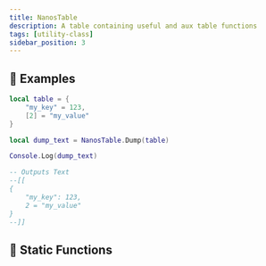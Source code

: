 ```yaml
---
title: NanosTable
description: A table containing useful and aux table functions
tags: [utility-class]
sidebar_position: 3
---
```


<HeaderDeclaration type="UtilityClass" name="NanosTable" open_source_url="NanosTable.lua" is_static />


## 🎒 Examples

```lua
local table = {
	"my_key" = 123,
	[2] = "my_value"
}

local dump_text = NanosTable.Dump(table)

Console.Log(dump_text)

-- Outputs Text
--[[
{
	"my_key": 123,
	2 = "my_value"
}
--]]
```


## 🗿 Static Functions

<StaticFunctionsDeclaration type="UtilityClass" name="NanosTable" />
